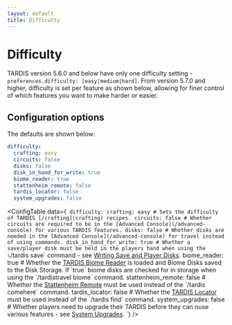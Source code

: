 ```yaml
---
layout: default
title: Difficulty
---
```



# Difficulty

TARDIS version 5.6.0 and below have only one difficulty setting - `preferences.difficulty: [easy|medium|hard]`.
From version 5.7.0 and higher, difficulty is set per feature as shown below, allowing for finer control of which features you want to make harder or easier.

## Configuration options

The defaults are shown below:

```yaml title="/plugins/TARDIS/config.yml"
difficulty:
  crafting: easy
  circuits: false
  disks: false
  disk_in_hand_for_write: true
  biome_reader: true
  stattenheim_remote: false
  tardis_locator: false
  system_upgrades: false
```

<ConfigTable data={`
difficulty:
  crafting: easy # Sets the difficulty of TARDIS [/crafting](crafting) recipes.
  circuits: false # Whether circuits are required to be in the [Advanced Console](/advanced-console) for various TARDIS features.
  disks: false # Whether disks are needed in the [Advanced Console](/advanced-console) for travel instead of using commands.
  disk_in_hand_for_write: true # Whether a save/player disk must be held in the players hand when using the \`/tardis save\` command - see [Writing Save and Player Disks](../writing-disks).
  biome_reader: true # Whether the [TARDIS Biome Reader](/recipes/items/tardis-biome-reader) is loaded and Biome Disks saved to the Disk Storage. If \`true\` biome disks are checked for in storage when using the \`/tardistravel biome\` command.
  stattenheim_remote: false # Whether the [Stattenheim Remote](/recipes/items/stattenheim-remote) must be used instead of the \`/tardis comehere\` command.
  tardis_locator: false # Whether the [TARDIS Locator](/recipes/items/tardis-locator) must be used instead of the \`/tardis find\` command.
  system_upgrades: false # Whether players need to upgrade their TARDIS before they can nuse various features - see [System Upgrades](/system-upgrades).
`} />
